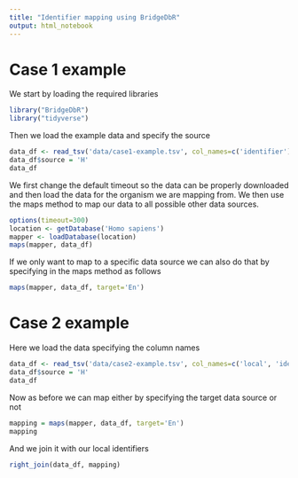 ```yaml
---
title: "Identifier mapping using BridgeDbR"
output: html_notebook
---
```



# Case 1 example

We start by loading the required libraries
```r
library("BridgeDbR")
library("tidyverse")
```
Then we load the example data and specify the source 
```r
data_df <- read_tsv('data/case1-example.tsv', col_names=c('identifier'))
data_df$source = 'H'
data_df
```
We first change the default timeout so the data can be properly downloaded and then load the data for the organism we are mapping from. 
We then use the maps method to map our data to all possible other data sources.
```r
options(timeout=300)
location <- getDatabase('Homo sapiens')
mapper <- loadDatabase(location)
maps(mapper, data_df)
```
If we only want to map to a specific data source we can also do that by specifying in the maps method as follows
```r
maps(mapper, data_df, target='En')
```
# Case 2 example
Here we load the data specifying the column names
```r
data_df <- read_tsv('data/case2-example.tsv', col_names=c('local', 'identifier'))
data_df$source = 'H'
data_df
```
Now as before we can map either by specifying the target data source or not
```r
mapping = maps(mapper, data_df, target='En')
mapping
```
And we join it with our local identifiers
```r
right_join(data_df, mapping)
```

